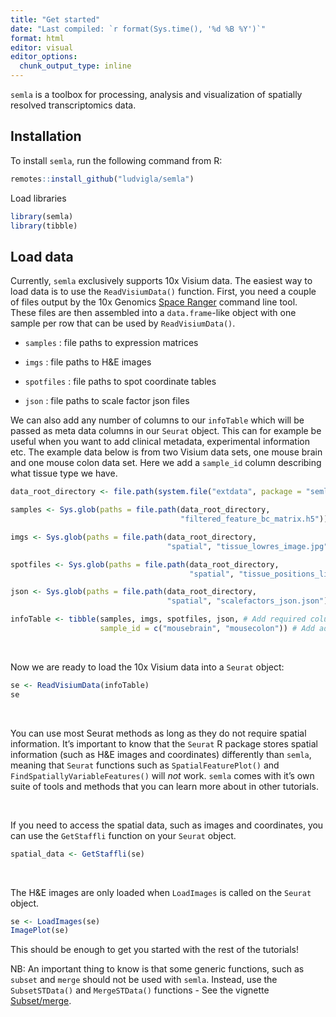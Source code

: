 ```yaml
---
title: "Get started"
date: "Last compiled: `r format(Sys.time(), '%d %B %Y')`"
format: html
editor: visual
editor_options: 
  chunk_output_type: inline
---
```


`semla` is a toolbox for processing, analysis and visualization of spatially resolved transcriptomics data.

## Installation

To install `semla`, run the following command from R:

```r
remotes::install_github("ludvigla/semla")
```

Load libraries

```r
library(semla)
library(tibble)
```

## Load data

Currently, `semla` exclusively supports 10x Visium data. The easiest way to load data is to use the `ReadVisiumData()` function. First, you need a couple of files output by the 10x Genomics [Space Ranger](https://support.10xgenomics.com/spatial-gene-expression/software/pipelines/latest/what-is-space-ranger) command line tool. These files are then assembled into a `data.frame`-like object with one sample per row that can be used by `ReadVisiumData()`.

-   `samples` : file paths to expression matrices

-   `imgs` : file paths to H&E images

-   `spotfiles` : file paths to spot coordinate tables

-   `json` : file paths to scale factor json files

We can also add any number of columns to our `infoTable` which will be passed as meta data columns in our `Seurat` object. This can for example be useful when you want to add clinical metadata, experimental information etc. The example data below is from two Visium data sets, one mouse brain and one mouse colon data set. Here we add a `sample_id` column describing what tissue type we have.

```r
data_root_directory <- file.path(system.file("extdata", package = "semla"), "*")

samples <- Sys.glob(paths = file.path(data_root_directory, 
                                      "filtered_feature_bc_matrix.h5"))

imgs <- Sys.glob(paths = file.path(data_root_directory, 
                                   "spatial", "tissue_lowres_image.jpg"))

spotfiles <- Sys.glob(paths = file.path(data_root_directory, 
                                        "spatial", "tissue_positions_list.csv"))

json <- Sys.glob(paths = file.path(data_root_directory, 
                                   "spatial", "scalefactors_json.json"))
```

```r
infoTable <- tibble(samples, imgs, spotfiles, json, # Add required columns
                    sample_id = c("mousebrain", "mousecolon")) # Add additional column
```

<br>

Now we are ready to load the 10x Visium data into a `Seurat` object:

```r
se <- ReadVisiumData(infoTable)
se
```

<br>

You can use most Seurat methods as long as they do not require spatial information. It's important to know that the `Seurat` R package stores spatial information (such as H&E images and coordinates) differently than `semla`, meaning that `Seurat` functions such as `SpatialFeaturePlot()` and `FindSpatiallyVariableFeatures()` will *not* work. `semla` comes with it's own suite of tools and methods that you can learn more about in other tutorials.

<br>

If you need to access the spatial data, such as images and coordinates, you can use the `GetStaffli` function on your `Seurat` object.

```r
spatial_data <- GetStaffli(se)
```

<br>

The H&E images are only loaded when `LoadImages` is called on the `Seurat` object.

```r
se <- LoadImages(se)
ImagePlot(se)
```

This should be enough to get you started with the rest of the tutorials!

NB: An important thing to know is that some generic functions, such as `subset` and `merge` should not be used with `semla`. Instead, use the `SubsetSTData()` and `MergeSTData()` functions - See the vignette [Subset/merge](https://ludvigla.github.io/semla/articles/subset_and_merge.html).
